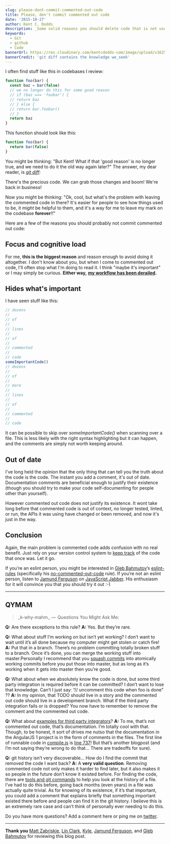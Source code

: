 ```yaml
---
slug: please-dont-commit-commented-out-code
title: Please, don't commit commented out code
date: '2015-10-27'
author: Kent C. Dodds
description: _Some solid reasons you should delete code that is not used_
keywords:
  - Git
  - github
  - Code
bannerUrl: https://res.cloudinary.com/kentcdodds-com/image/upload/v1625033201/kentcdodds.com/content/blog/please-dont-commit-commented-out-code/banner.png
bannerCredit: 'git diff contains the knowledge we_seek'
---
```


I often find stuff like this in codebases I review:

```js
function foo(bar) {
  const baz = bar(false)
  // we no longer do this for some good reason
  // if (baz === 'foobar') {
  // return baz
  // } else {
  // return bar.foobar()
  // }
  return baz
}
```

This function should look like this:

```js
function foo(bar) {
  return bar(false)
}
```

You might be thinking: "But Kent! What if that 'good reason' is no longer true,
and we need to do it the old way again later?" The answer, my dear reader, is
[_git diff_](https://git-scm.com/docs/git-diff)_:_

There's the precious code. We can grab those changes and boom! We're back in
business!

Now you might be thinking: "Ok, cool, but what's the problem with leaving the
commented code in there? It's easier for people to see how things used to be, it
_might_ be helpful to them, and it's a way for me to leave my mark on the
codebase **forever**!!"

Here are a few of the reasons you should probably not commit commented out code:

## **Focus and cognitive load**

For me, **this is the biggest reason** and reason enough to avoid doing it
altogether. I don't know about you, but when I come to commented out code, I'll
often stop what I'm doing to read it. I think "maybe it's important" or I may
simply be curious. **Either way,**
[**my workflow has been derailed**](http://heeris.id.au/2013/this-is-why-you-shouldnt-interrupt-a-programmer)**.**

## Hides what's important

I have seen stuff like this:

```js
// dozens
//
// of
//
// lines
//
// of
//
// commented
//
// code
someImportantCode()
// dozens
//
// of
//
// more
//
// lines
//
// of
//
// commented
//
// code
```

It can be possible to skip over _someImportantCode()_ when scanning over a file.
This is less likely with the right syntax highlighting but it can happen, and
the comments are simply not worth keeping around.

## Out of date

I've long held the opinion that the only thing that can tell you the truth about
the code is the code. The instant you add a comment, it's out of date.
Documentation comments are beneficial enough to justify their existence (though
you should try to make your code self-documenting for people other than
yourself).

However commented out code does not justify its existence. It wont take long
before that commented code is out of context, no longer tested, linted, or run,
the APIs it was using have changed or been removed, and now it's just in the
way.

## Conclusion

Again, the main problem is commented code adds confusion with no real benefit.
Just rely on your version control system to
[keep track](https://youtu.be/dQw4w9WgXcQ) of the code that once was. Let it go.

If you’re an eslint person, you might be interested in
[Gleb Bahmutov](https://twitter.com/bahmutov)’s
[eslint-rules](https://github.com/bahmutov/eslint-rules) (specifically his
[no-commented-out-code](https://github.com/bahmutov/eslint-rules#no-commented-out-code)
rule). If you’re not an eslint person, listen to
[Jamund Ferguson](https://twitter.com/xjamundx) on
[JavaScript Jabber](https://devchat.tv/js-jabber/162-jsj-eslint-with-jamund-ferguson).
His enthusiasm for it will convince you that you should try it out :-)

---

## QYMAM

> _k-why-mahm _ —  Questions You Might Ask Me:

**Q:** Are there exceptions to this rule? **A:** Yes. But they’re rare.

**Q:** What about stuff I’m working on but isn’t yet working? I don’t want to
wait until it’s all done because my computer might get stolen or catch fire!
**A:** Put that in a branch. There’s no problem committing totally broken stuff
to a branch. Once it’s done, you can merge the working stuff into
master.Personally I recommend that you
[squash commits](http://makandracards.com/makandra/527-squash-several-git-commits-into-a-single-commit)
into atomically working commits before you put those into master, but as long as
it’s working when it gets into master then you’re good.

**Q:** What about when we absolutely know the code is done, but some third party
integration is required before it can be committed? I don’t want to lose that
knowledge. Can’t I just say: “// uncomment this code when foo is done” ?? **A:**
In my opinion, that TODO should live in a story and the commented out code
should live in a development branch. What if the third party integration fails
or is dropped? You now have to remember to remove the comment and the commented
out code.

**Q:** What about
[examples for third party integrators](https://twitter.com/cssensei/status/658780781943328769)?
**A:** To me, that’s not commented out code, that’s documentation. I’m totally
cool with that. Though, to be honest, it sort of drives me nutso that the
documentation in the AngularJS 1 project is in the form of comments in the
files. The first line of runnable code in
[compile.js](https://github.com/angular/angular.js/blob/469b14a525aad1eb3a0013f9d02c943b649c3392/src/ng/compile.js)
is
[line 737](https://github.com/angular/angular.js/blob/469b14a525aad1eb3a0013f9d02c943b649c3392/src/ng/compile.js#L737)!
But that’s another blogpost (and I’m not saying they’re wrong to do that… There
are tradeoffs for sure).

**Q:** git history isn’t very discoverable… How do I find the commit that
removed the code I want back? **A:** A **very valid question**. Removing
commented code not only makes it harder to find later, but it also makes it so
people in the future don’t know it existed before. For finding the code, there
are [tools and git commands](http://stackoverflow.com/q/278192/971592) to help
you look at the history of a file. I’ve had to do this before, going back months
(even years) in a file was actually quite trivial. As for knowing of its
existence, if it’s that important, you could add a comment that explains briefly
that something important existed there before and people can find it in the git
history. I believe this is an extremely rare case and can’t think of personally
ever needing to do this.

Do you have more questions? Add a comment here or ping me on
[twitter](https://twitter.com/kentcdodds).

---

**Thank you** [Matt Zabriskie](https://twitter.com/mzabriskie),
[Lin Clark](https://twitter.com/linclark), [Kyle](https://twitter.com/getify),
[Jamund Ferguson](https://twitter.com/xjamundx), and
[Gleb Bahmutov](https://twitter.com/bahmutov) for reviewing this blog post.
